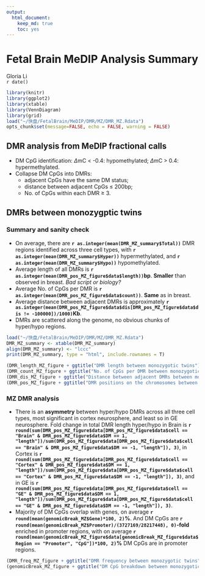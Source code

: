 ```yaml
---
output: 
  html_document:
    keep_md: true
    toc: yes
---
```

Fetal Brain MeDIP Analysis Summary
========================================================

Gloria Li         
`r date()` 

```r
library(knitr)
library(ggplot2)
library(xtable)
library(VennDiagram)
library(grid) 
load("~/快盘/FetalBrain/MeDIP/DMR/MZ/DMR_MZ.Rdata")
opts_chunk$set(message=FALSE, echo = FALSE, warning = FALSE)
```

## DMR analysis from MeDIP fractional calls

  * DM CpG identification: $\Delta$mC < -0.4: hypomethylated; $\Delta$mC > 0.4: hypermethylated.       
  * Collapse DM CpGs into DMRs:   
    + adjacent CpGs have the same DM status;    
    + distance between adjacent CpGs $\le$ 200bp;   
    + No. of CpGs within each DMR $\ge$ 3.   
    
## DMRs between monozygptic twins
### Summary and sanity check

  * On average, there are __`r as.integer(mean(DMR_MZ_summary$Total))`__ DMR regions identified across three cell types, with __`r as.integer(mean(DMR_MZ_summary$Hyper))`__ hypermethylated, and __`r as.integer(mean(DMR_MZ_summary$Hypo))`__ hypomethylated.      
  * Average length of all DMRs is __`r as.integer(mean(DMR_pos_MZ_figure$data$length))`bp__. __Smaller__ than observed in breast. _Bad script or biology?_      
  * Average No. of CpGs per DMR is __`r as.integer(mean(DMR_pos_MZ_figure$data$count))`__. __Same__ as in breast.        
  * Average distance between adjacent DMRs is approximately __`r as.integer(mean(DMR_pos_MZ_figure$data$dis[DMR_pos_MZ_figure$data$dis != -100000])/1000)`Kb__.         
  * DMRs are scattered along the genome, no obvious chunks of hyper/hypo regions.         

```r
load("~/快盘/FetalBrain/MeDIP/DMR/MZ/DMR_MZ.Rdata")
DMR_MZ_summary <- xtable(DMR_MZ_summary)
align(DMR_MZ_summary) <- "lccc"
print(DMR_MZ_summary, type = "html", include.rownames = T)

(DMR_length_MZ_figure + ggtitle("DMR length between monozygotic twins"))
(DMR_count_MZ_figure + ggtitle("No. of CpGs per DMR between monozygotic twins"))
(DMR_dis_MZ_figure + ggtitle("Distance between adjacent DMRs between monozygotic twins"))
(DMR_pos_MZ_figure + ggtitle("DMR positions on the chromosomes between monozygotic twins"))
```

### MZ DMR analysis

  + There is an __asymmetry__ between hyper/hypo DMRs across all three cell types, most significant in cortex neurosphere, and least so in GE neurosphere. Fold change in total DMR length hyper/hypo in Brain is __`r round(sum(DMR_pos_MZ_figure$data[DMR_pos_MZ_figure$data$cell == "Brain" & DMR_pos_MZ_figure$data$DM == 1, "length"])/sum(DMR_pos_MZ_figure$data[DMR_pos_MZ_figure$data$cell == "Brain" & DMR_pos_MZ_figure$data$DM == -1, "length"]), 3)`__, in Cortex is __`r round(sum(DMR_pos_MZ_figure$data[DMR_pos_MZ_figure$data$cell == "Cortex" & DMR_pos_MZ_figure$data$DM == 1, "length"])/sum(DMR_pos_MZ_figure$data[DMR_pos_MZ_figure$data$cell == "Cortex" & DMR_pos_MZ_figure$data$DM == -1, "length"]), 3)`__, and in GE is __`r round(sum(DMR_pos_MZ_figure$data[DMR_pos_MZ_figure$data$cell == "GE" & DMR_pos_MZ_figure$data$DM == 1, "length"])/sum(DMR_pos_MZ_figure$data[DMR_pos_MZ_figure$data$cell == "GE" & DMR_pos_MZ_figure$data$DM == -1, "length"]), 3)`__.      
  + Majority of DM CpGs overlap with genes, on average __`r round(mean(genomicBreak_MZ$Gene)*100, 2)`%__. And DM CpGs are __`r round(mean(genomicBreak_MZ$Promoter)/(3727169/28217448), 0)`-fold__ enriched in promoter regions, with on average __`r round(mean(genomicBreak_MZ_figure$data[genomicBreak_MZ_figure$data$Region == "Promoter", "CpG"])*100, 2)`%__ DM CpGs are in promoter regions.
<!-- For the entire genome, 3727169 out of 28217448 CpGs overlap with TSS +/- 1500bp promoter regions -->

```r
(DMR_freq_MZ_figure + ggtitle("DMR frequency between monozygotic twins"))
(genomicBreak_MZ_figure + ggtitle("DM CpG breakdown between monozygotic twins"))

```



